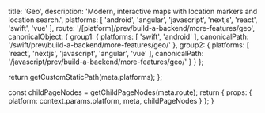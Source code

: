 
  title: 'Geo',
  description: 'Modern, interactive maps with location markers and location search.',
  platforms: [
    'android',
    'angular',
    'javascript',
    'nextjs',
    'react',
    'swift',
    'vue'
  ],
  route: '/[platform]/prev/build-a-backend/more-features/geo',
  canonicalObject: {
    group1: {
      platforms: [
        'swift',
        'android'
      ],
      canonicalPath: '/swift/prev/build-a-backend/more-features/geo/'
    },
    group2: {
      platforms: [
        'react',
        'nextjs',
        'javascript',
        'angular',
        'vue'
      ],
      canonicalPath: '/javascript/prev/build-a-backend/more-features/geo/'
    }
  }
};

  return getCustomStaticPath(meta.platforms);
};

  const childPageNodes = getChildPageNodes(meta.route);
  return {
    props: {
      platform: context.params.platform,
      meta,
      childPageNodes
    }
  };
}

<Overview childPageNodes={props.childPageNodes} />

